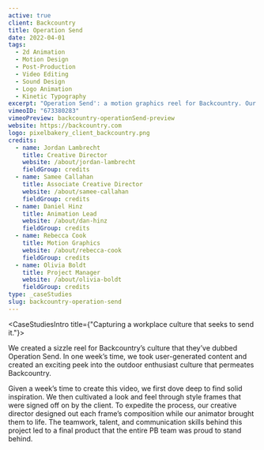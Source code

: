 ```yaml
---
active: true
client: Backcountry
title: Operation Send
date: 2022-04-01
tags:
  - 2d Animation
  - Motion Design
  - Post-Production
  - Video Editing
  - Sound Design
  - Logo Animation
  - Kinetic Typography
excerpt: "Operation Send': a motion graphics reel for Backcountry. Our team's design and animation spotlight the thrill of adventure."
vimeoID: "673380283"
vimeoPreview: backcountry-operationSend-preview
website: https://backcountry.com
logo: pixelbakery_client_backcountry.png
credits:
  - name: Jordan Lambrecht
    title: Creative Director
    website: /about/jordan-lambrecht
    fieldGroup: credits
  - name: Samee Callahan
    title: Associate Creative Director
    website: /about/samee-callahan
    fieldGroup: credits
  - name: Daniel Hinz
    title: Animation Lead
    website: /about/dan-hinz
    fieldGroup: credits
  - name: Rebecca Cook
    title: Motion Graphics
    website: /about/rebecca-cook
    fieldGroup: credits
  - name: Olivia Boldt
    title: Project Manager
    website: /about/olivia-boldt
    fieldGroup: credits
type: _caseStudies
slug: backcountry-operation-send
---
```


<CaseStudiesIntro title={"Capturing a workplace culture that seeks to send it."}>

We created a sizzle reel for Backcountry’s culture that they’ve dubbed Operation Send. In one week’s time, we took user-generated content and created an exciting peek into the outdoor enthusiast culture that permeates Backcountry.

Given a week’s time to create this video, we first dove deep to find solid inspiration. We then cultivated a look and feel through style frames that were signed off on by the client. To expedite the process, our creative director designed out each frame’s composition while our animator brought them to life. The teamwork, talent, and communication skills behind this project led to a final product that the entire PB team was proud to stand behind.

</CaseStudiesIntro>
